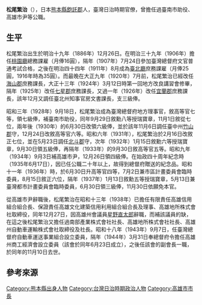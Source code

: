 {{japanese|松尾 繁治|まつお しげはる|Matsuo Shigeharu|image=Shigeharu Matsuo.jpg}}
'''松尾繁治'''（{{bd|1886年|12月26日|1944年|11月10日}}），日本[[熊本縣|熊本縣]][[飽託郡|飽託郡]]人，臺灣日治時期官僚，曾擔任過臺南市助役、高雄市尹等公職{{r|胡}}。

== 生平 ==
松尾繁治出生於明治十九年（1886年）12月26日{{r|胡}}。在明治三十九年（1906年）擔任[[桃園廳|桃園廳]]總務課雇（月俸16圓），隔年（1907年）7月24日參加臺灣總督府文官普通考試合格，之後在明治四十四年（1911年）8月成為[[臺北廳|臺北廳]]庶務課雇（月俸25圓，1916年時為35圓）{{r|胡}}。而最晚在大正九年（1920年）7月前，松尾繁治已經改任[[海山郡|海山郡]]庶務課長，大正十三年（1924年）3月12日時第一回地方改良講習會修畢，隔年（1925年）改任[[七星郡|七星郡]]庶務課長，又過一年（1926年）改任[[宜蘭郡|宜蘭郡]]庶務課長，該年12月又調任臺北州知事官房文書課長，支三級俸{{r|胡}}。

昭和三年（1928年）9月18日，松尾繁治成為臺灣總督府地方理事官，敘高等官七等，領七級俸，補臺南市助役，同年9月29日敘勳八等授瑞寶章，11月1日敘從七位，兩年後（1930年）的6月30日改領六級俸，並於該年11月6日調任臺中州[[竹山郡|竹山郡]]守，12月24日改敘高等官六等{{r|胡}}。昭和六年（1931年），松尾繁治於2月16日改敘正七位，並在5月23日調任[[北斗郡|北斗郡]]守，次年（1932年）1月15日敘勳六等授瑞寶章，9月30日領五級俸，再隔年（1933年）的9月30日敘高等官五等{{r|胡}}。昭和九年（1934年）9月3日補高雄市尹，12月26日領四級俸{{r|胡}}。在始政四十周年紀念時（1935年6月17日），因已任公職二十年以上，故得到總督府贈送的紀念品{{r|胡}}。昭和十一年（1936年）時，於6月30日升高等官四等，7月2日兼市區計畫委員會臨時委員，8月15日敘正六位，隔年（1937年）1月13日敘勳五等授瑞寶章，5月13日兼臺灣都市計畫委員會臨時委員，6月30日領三級俸，11月30日依願免本官{{r|胡}}。

從高雄市尹辭職後，松尾繁治在昭和十三年（1938年）已擔任有限責任高雄信用組合組合長、保證責任高雄文化建築信用利用組合組合長及理事、高雄地所株式會社取締役，同年12月27日，因高雄州會議員[[星野直太郎|星野直太郎]]辭職，而補該議員的缺，在這之後松尾繁治又擔任過南部產業株式會社社長、高雄地所株式會社社長、高雄州自動車運輸株式會社取締役及社長{{r|胡}}。昭和十八年（1943年）9月7日，任臺灣總督府自動車運送事業組合設立委員，隔年（1944年）3月31日奉總督府令擔任高雄州商工經濟會設立委員（該會於同年6月23日成立），之後任該會的副會長一職，於同年的11月10日去世{{r|胡}}。

== 參考來源 ==
{{reflist|refs=
<ref name="胡">{{Cite journal|author=胡巨川 |title= 〈日治時期旅居高雄的日本人士簡介（下）〉|journal=《高市文獻》|volume=18 |issue=4 |publisher=高雄市文獻委員會 |location=高雄市前金區中正四路211號5樓之3  |pages=105、106頁 |date=2005年12月}}</ref>
}}
{{高雄市市長}}

{{DEFAULTSORT:matsuo shigeharu}}
[[Category:熊本縣出身人物|Category:熊本縣出身人物]]
[[Category:台灣日治時期政治人物|Category:台灣日治時期政治人物]]
[[Category:高雄市市長|Category:高雄市市長]]